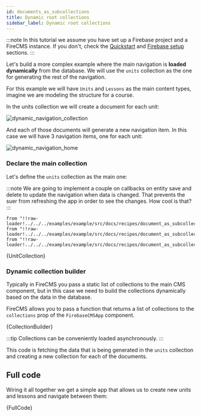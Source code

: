 ```yaml
---
id: documents_as_subcollections
title: Dynamic root collections
sidebar_label: Dynamic root collections
---
```


:::note
In this tutorial we assume you have set up a Firebase project and a FireCMS
instance. If you don't, check the [Quickstart](firebase_setup.md) and
[Firebase setup](firebase_setup.md) sections.
:::

Let's build a more complex example where the main navigation is **loaded dynamically** from
the database. We will use the `units` collection as the one for generating the
rest of the navigation.

For this example we will have `Units` and `Lessons` as the main content types,
imagine we are modeling the structure for a course.

In the units collection we will create a document for each unit:

![dynamic_navigation_collection](/img/recipes/dynamic_navigation_collection.png)

And each of those documents will generate a new navigation item. In this case
we will have 3 navigation items, one for each unit:

![dynamic_navigation_home](/img/recipes/dynamic_navigation_home.png)


### Declare the main collection

Let's define the `units` collection as the main one:

:::note
We are going to implement a couple on callbacks on entity save and delete to
update the navigation when data is changed.
That prevents the suer from refreshing the app in order to see the changes.
How cool is that?
:::

    from "!!raw-loader!../../../examples/example/src/docs/recipes/document_as_subcollection/unit_collection";
    from "!!raw-loader!../../../examples/example/src/docs/recipes/document_as_subcollection/collection_builder";
    from "!!raw-loader!../../../examples/example/src/docs/recipes/document_as_subcollection/full";

<CodeBlock language="tsx">{UnitCollection}</CodeBlock>


### Dynamic collection builder

Typically in FireCMS you pass a static list of collections to the main CMS
component, but in this case we need to build the collections dynamically based
on the data in the database.

FireCMS allows you to pass a function that returns a list of collections to the
`collections` prop of the `FirebaseCMSApp` component.

<CodeBlock language="tsx">{CollectionBuilder}</CodeBlock>

:::tip
Collections can be conveniently loaded asynchronously.
:::

This code is fetching the data that is being generated in the `units` collection
and creating a new collection for each of the documents.


## Full code

Wiring it all together we get a simple app that allows us to create new units
and lessons and navigate between them:

<CodeBlock language="tsx">{FullCode}</CodeBlock>

